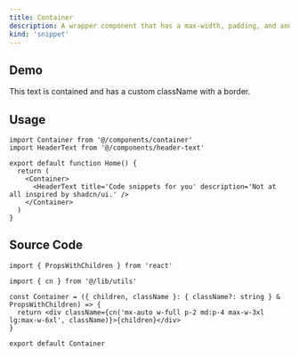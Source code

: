 ```yaml
---
title: Container
description: A wrapper component that has a max-width, padding, and and overridable className.
kind: 'snippet'
---
```


## Demo

<Container className='border text-center'>
  <span>This text is contained and has a custom className with a border.</span>
</Container>

## Usage

```tsx
import Container from '@/components/container'
import HeaderText from '@/components/header-text'

export default function Home() {
  return (
    <Container>
      <HeaderText title='Code snippets for you' description='Not at all inspired by shadcn/ui.' />
    </Container>
  )
}
```

## Source Code

```tsx
import { PropsWithChildren } from 'react'

import { cn } from '@/lib/utils'

const Container = ({ children, className }: { className?: string } & PropsWithChildren) => {
  return <div className={cn('mx-auto w-full p-2 md:p-4 max-w-3xl lg:max-w-6xl', className)}>{children}</div>
}

export default Container
```
